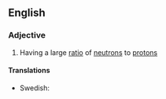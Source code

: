 ==English==

===Adjective===
{{en-adj|head=[[neutron]]-[[rich]]|er|more}}

# {{context|physics|of a nucleus or isotope|lang=en}} Having a large [[ratio]] of [[neutron]]s to [[proton]]s

====Translations====
{{trans-top|having a large ratio of neutrons to protons}}
* Swedish: {{t-|sv|neutronrik}}
{{trans-mid}}
{{trans-bottom}}